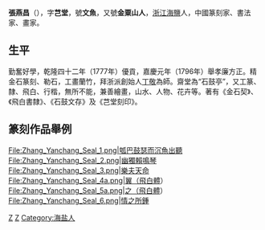 {{Otheruses|other=名为張燕昌的其他人物|張啓後}}
{{Otheruses|other=名为金粟山人的其他人物|金粟山人}}

'''張燕昌'''（{{bd|1738年||1814年|catIdx=Z張}}），字'''芑堂'''，號'''文魚'''，又號'''金粟山人'''，[[浙江|浙江]][[海盐县|海鹽]]人，中國篆刻家、書法家、畫家。

==生平==
勤奮好學，乾隆四十二年（1777年）優貢，嘉慶元年（1796年）舉孝廉方正。精金石篆刻、勒石，工畫蘭竹，拜浙派創始人[[丁敬|丁敬]]為師。齋堂為“石鼓亭”，又工篆、隸、飛白、行楷，無所不能，兼善繪畫，山水、人物、花卉等。著有《金石契》、《飛白書隸》、《石鼓文存》及《芑堂刻印》。

==篆刻作品舉例==
<gallery>
File:Zhang_Yanchang_Seal_1.png|瓠巴鼓瑟而沉魚出聽
File:Zhang_Yanchang_Seal_2.png|幽獨賴鳴琴
File:Zhang_Yanchang_Seal_3.png|樂夫天命
File:Zhang_Yanchang_Seal_4a.png|翼（飛白體）
File:Zhang_Yanchang_Seal_5a.png|之（飛白體）
File:Zhang_Yanchang_Seal_6.png|情之所鍾
</gallery>

{{清朝人物小作品}}
[[Category:清朝畫家|Z]]
[[Category:清朝篆刻家|Z]]
[[Category:海盐人|Category:海盐人]]